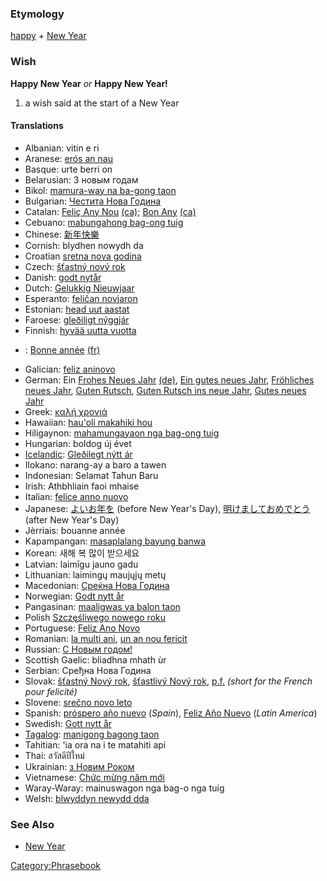 === Etymology ===

[[happy]] + [[New Year]]

=== Wish ===

'''Happy New Year''' ''or'' '''Happy New Year!'''
# a wish said at the start of a New Year

==== Translations ====
*Albanian: vitin e ri
*Aranese: [[erós an nau]]
*Basque: urte berri on
*Belarusian: З новым годам 
*Bikol: [[mamura-way na ba-gong taon]]
*Bulgarian: [[Честита Нова Година]]
*Catalan: [[Feliç Any Nou]] [[:ca:Feliç Any Nou|(ca)]]; [[Bon Any]] [[:ca:Bon Any|(ca)]]
*Cebuano: [[mabungahong bag-ong tuig]]
*Chinese: [[新年快樂]]
*Cornish:  blydhen nowydh da
*Croatian [[sretna nova godina]]
*Czech: [[šťastný nový rok]]
*Danish: [[godt nytår]]
*Dutch: [[Gelukkig Nieuwjaar]]
*Esperanto: [[feliĉan novjaron]]
*Estonian: [[head uut aastat]]
*Faroese: [[gleðiligt nýggjár]]
*Finnish: [[hyvää uutta vuotta]]
*{{fr}}: [[Bonne année]] [[:fr:Bonne année|(fr)]]
*Galician: [[feliz aninovo]]
*German: Ein [[Frohes Neues Jahr]] [[:de:Frohes Neues Jahr|(de)]], [[Ein gutes neues Jahr]], [[Fröhliches neues Jahr]], [[Guten Rutsch]], [[Guten Rutsch ins neue Jahr]], [[Gutes neues Jahr]]
*Greek: [[καλή χρονιά]]
*Hawaiian: [[hau'oli makahiki hou]]
*Hiligaynon: [[mahamungayaon nga bag-ong tuig]]
*Hungarian: boldog új évet
*[[Icelandic]]: [[Gleðilegt nýtt ár]]
*Ilokano: narang-ay a baro a tawen
*Indonesian: Selamat Tahun Baru
*Irish: Athbhliain faoi mhaise
*Italian: [[felice anno nuovo]]
*Japanese: [[よいお年を]] (before New Year's Day), [[明けましておめでとう]] (after New Year's Day)
*Jèrriais: bouanne année
*Kapampangan: [[masaplalang bayung banwa]]
*Korean: 새해 복 많이 받으세요
*Latvian: laimīgu jauno gadu
*Lithuanian: laimingų maujųjų metų
*Macedonian: [[Среќна Нова Година]]
*Norwegian: [[Godt nytt år]]
*Pangasinan: [[maaligwas ya balon taon]]
*Polish [[Szczęśliwego nowego roku]]
*Portuguese: [[Feliz Ano Novo]]
*Romanian: [[la mulţi ani]], [[un an nou fericit]]
*Russian: [[С Новым годом!]]
*Scottish Gaelic: bliadhna mhath ùr
*Serbian: Сређна Нова Година
*Slovak: [[šťastný Nový rok]], [[šťastlivý Nový rok]], [[p.f.]] ''(short for the French pour felicité)''
*Slovene: [[srečno novo leto]]
*Spanish: [[próspero año nuevo]] (''Spain''), [[Feliz Año Nuevo]] (''Latin America'')
*Swedish: [[Gott nytt år]]
*[[Tagalog]]: [[manigong bagong taon]]
*Tahitian: 'ia ora na i te matahiti api
*Thai: สวัสดีปีใหม่ 
*Ukrainian: [[з Новим Роком]]
*Vietnamese: [[Chức mừng năm mới]]
*Waray-Waray: mainuswagon nga bag-o nga tuig
*Welsh: [[blwyddyn newydd dda]]

=== See Also ===

* [[New Year]]

[[Category:Phrasebook]]